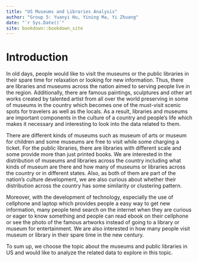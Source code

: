 ```yaml
--- 
title: "US Museums and Libraries Analysis"
author: "Group 5: Yuanyi Hu, Yining Ma, Yi Zhuang"
date: "`r Sys.Date()`"
site: bookdown::bookdown_site
---
```


# Introduction
In old days, people would like to visit the museums or the public libraries in their spare time for relaxation or looking for new information. Thus, there are libraries and museums across the nation aimed to serving people live in the region. Additionally, there are famous paintings, sculptures and other art works created by talented artist from all over the world preserving in some of museums in the country which becomes one of the must-visit scenic spots for travelers as well as the locals. As a result, libraries and museums are important components in the culture of a country and people's life which makes it necessary and interesting to look into the data related to them. 

There are different kinds of museums such as museum of arts or museum for children and some museums are free to visit while some charging a ticket. For the public libraries, there are libraries with different scale and some provide more than just printed books. We are interested in the distribution of museums and libraries across the country including what kinds of museum are there and how many of museums or libraries across the country or in different states. Also, as both of them are part of the nation's culture development, we are also curious about whether their distribution across the country has some similarity or clustering pattern.  

Moreover, with the development of technology, especially the use of cellphone and laptop which provides people a easy way to get new information, many people tend search on the internet when they are curious or eager to know something and people can read ebook on their cellphone or see the photo of the famous artworks instead of going to a library or museum for entertainment. We are also interested in how many people visit museum or library in their spare time in the new century.

To sum up, we choose the topic about the museums and public libraries in US and would like to analyze the related data to explore in this topic.

